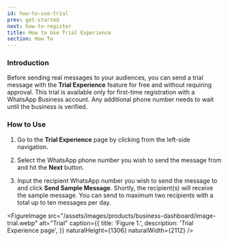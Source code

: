 ```yaml
---
id: how-to-use-trial
prev: get-started
next: how-to-register
title: How to Use Trial Experience
section: How To
---
```


### Introduction

Before sending real messages to your audiences, you can send a trial message with the **Trial Experience** feature for free and without requiring approval. This trial is available only for first-time registration with a WhatsApp Business account. Any additional phone number needs to wait until the business is verified.

### How to Use

1. Go to the **Trial Experience** page by clicking from the left-side navigation.

2. Select the WhatsApp phone number you wish to send the message from and hit the **Next** button.

3. Input the recipient WhatsApp number you wish to send the message to and click **Send Sample Message**. Shortly, the recipient(s) will receive the sample message. You can send to maximum two recipients with a total up to ten messages per day.

<FigureImage
  src="/assets/images/products/business-dashboard/image-trial.webp"
  alt="Trial"
  caption={{
    title: 'Figure 1.',
    description: 'Trial Experience page',
  }}
  naturalHeight={1306}
  naturalWidth={2112}
/>
